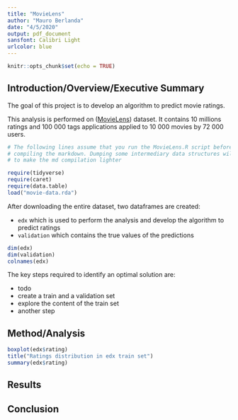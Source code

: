 ```yaml
---
title: "MovieLens"
author: "Mauro Berlanda"
date: "4/5/2020"
output: pdf_document
sansfont: Calibri Light
urlcolor: blue
---
```


```r
knitr::opts_chunk$set(echo = TRUE)
```

<!-- http://rmarkdown.rstudio.com -->

## Introduction/Overview/Executive Summary

<!-- an introduction/overview/executive summary section that describes the dataset and summarizes the goal of the project and key steps that were performed -->

The goal of this project is to develop an algorithm to predict movie ratings.

This analysis is performed on ([MovieLens](https://grouplens.org/datasets/movielens/10m/)) dataset. It contains 10 millions ratings and 100 000 tags applications applied to 10 000 movies by 72 000 users.

```r
# The following lines assume that you run the MovieLens.R script before
# compiling the markdown. Dumping some intermediary data structures will allow
# to make the md compilation lighter

require(tidyverse)
require(caret)
require(data.table)
load("movie-data.rda")
```

After downloading the entire dataset, two dataframes are created:

* `edx` which is used to perform the analysis and develop the algorithm to predict ratings
* `validation` which contains the true values of the predictions


```r
dim(edx)
dim(validation)
colnames(edx)
```

The key steps required to identify an optimal solution are:

  * todo
  * create a train and a validation set
  * explore the content of the train set
  * another step


## Method/Analysis

<!--  a methods/analysis section that explains the process and techniques used, including data cleaning, data exploration and visualization, insights gained, and your modeling approach -->

```r
boxplot(edx$rating)
title("Ratings distribution in edx train set")
summary(edx$rating)
```

## Results

<!-- a results section that presents the modeling results and discusses the model performance -->

## Conclusion

<!-- a conclusion section that gives a brief summary of the report, its limitations and future work -->
